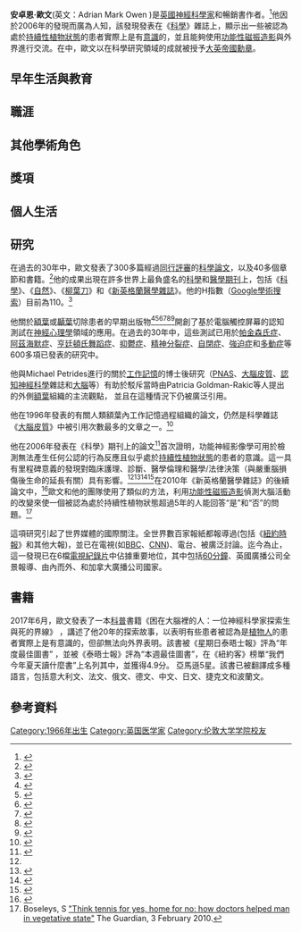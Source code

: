 {{Refimprove|time=2020-09-22T17:46:14+00:00}}
{{Infobox scientist
| name          = Adrian M. Owen
| image         = Owen_Lecturing.jpg
| image_size  = 200px
| citizenship = 
| honorific_suffix = {{postnominals|country=GBR|OBE}}
| nationality = [[英國|英國]]
| education = 格雷夫森德文法學校
| caption       = 歐文攝於2016年的演講
| birth_name    = Adrian Mark Owen
| birth_date    = {{birth date|df=yes|1966|05|17}}
| birth_place   = [[英國|英國]][[格雷夫森德|格雷夫森德]]
| website = {{URL|https://owenlab.uwo.ca}}
| workplaces = {{plainlist|
* [[劍橋大學|劍橋大學]]
* {{tsl|en|MRC Cognition and Brain Sciences Unit|MRC認知與腦科學組}}
* [[西安大略大學|西安大略大學]]}}
| alma_mater = {{Plainlist|
* [[倫敦大學學院|倫敦大學學院]] (BSc)
* {{tsl|en|Institute of Psychiatry, Psychology and Neuroscience|精神病學、心理學和神經科學研究所}}(PhD)}}

}}

'''安卓恩·歐文'''(英文：Adrian Mark Owen {{Post-nominals|country=GBR|OBE}})是[[英國|英國]][[神經科學家|神經科學家]]和暢銷書作者。<ref name="ISBN13: 9781501135200">{{cite book |last1=Owen |first1=Adrian |authorlink=Adrian Owen |url=https://www.simonandschuster.ca/books/Into-the-Gray-Zone/Adrian-Owen/9781501135200 |title=Into The Gray Zone: A Neuroscientist Explores the Border Between Life and Death |location=New York |publisher=Scribner |date=20 June 2017 |access-date=2020-09-22 |archive-date=2019-08-28 |archive-url=https://web.archive.org/web/20190828174208/https://www.simonandschuster.ca/books/Into-the-Gray-Zone/Adrian-Owen/9781501135200 |dead-url=no }}</ref>他因於2006年的發現而廣為人知，該發現發表在《[[科學_(期刊)|科學]]》雜誌上，顯示出一些被認為處於[[持續性植物狀態|持續性植物狀態]]的患者實際上是有[[意識|意識]]的，並且能夠使用[[功能性磁振造影|功能性磁振造影]]與外界進行交流。在{{tsl|en|2019 New Year Honours|2019年新年榮譽榜}}中，歐文以在科學研究領域的成就被授予[[大英帝國勳章|大英帝國勳章]]。

==早年生活與教育==

==職涯==

==其他學術角色==

==獎項==

==個人生活==

==研究==
在過去的30年中，歐文發表了300多篇經過[[同行評審|同行評審]]的[[科學論文|科學論文]]，以及40多個章節和書籍。<ref>{{Cite web|url = http://www.owenlab.uwo.ca/publications/index.html|title = Publications - Owen Lab|website = Western University|access-date = 13 April 2016|archive-date = 2018-09-24|archive-url = https://web.archive.org/web/20180924235725/http://www.owenlab.uwo.ca/publications/index.html|dead-url = no}}</ref>他的成果出現在許多世界上最負盛名的[[科學期刊|科學]]和[[醫學期刊|醫學期刊]]上，包括《[[科學_(期刊)|科學]]》、《[[自然_(期刊)|自然]]》、《[[柳葉刀|柳葉刀]]》和《[[新英格蘭醫學雜誌|新英格蘭醫學雜誌]]》。他的H指數（[[Google學術搜索|Google學術搜索]]）目前為110。<ref>{{cite web|url=https://scholar.google.ca/citations?user=wPFn1OsAAAAJ&hl=en|title=Google Scholar - Adrian Owen|last=|first=|date=29 April 2020|website=|url-status=no|archive-url=https://web.archive.org/web/20180824002244/https://scholar.google.ca/citations?user=wPFn1OsAAAAJ&hl=en|archive-date=2018-08-24|access-date=}}</ref>

他關於[[額葉|額葉]]或[[顳葉|顳葉]]切除患者的早期出版物<ref name="autogenerated632">{{cite journal |last1=Owen |first1=Adrian M |last2=Coleman |first2=Martin R |title=Functional MRI in disorders of consciousness: advantages and limitations |journal=Current Opinion in Neurology |volume=20 |issue=6 |pages=632–7 |year=2007 |pmid=17992081 |doi=10.1097/WCO.0b013e3282f15669}}</ref><ref>{{cite journal |last1=Owen |first1=A |last2=Downes |first2=JJ |last3=Sahakian |first3=BJ |last4=Polkey |first4=CE |last5=Robbins |first5=TW |title=Planning and spatial working memory following frontal lobe lesions in man |url=https://archive.org/details/sim_neuropsychologia_1990_28_10/page/1021 |journal=Neuropsychologia |volume=28 |issue=10 |pages=1021–34 |year=1990 |pmid=2267054 |doi=10.1016/0028-3932(90)90137-D}}</ref><ref>{{cite journal |last1=Owen |first1=A |last2=Roberts |first2=AC |last3=Polkey |first3=CE |last4=Sahakian |first4=BJ |last5=Robbins |first5=TW |title=Extra-dimensional versus intra-dimensional set shifting performance following frontal lobe excisions, temporal lobe excisions or amygdalo-hippocampectomy in man |url=https://archive.org/details/sim_neuropsychologia_1991_29_10/page/993 |journal=Neuropsychologia |volume=29 |issue=10 |pages=993–1006 |year=1991 |pmid=1762678 |doi=10.1016/0028-3932(91)90063-E}}</ref><ref>{{cite journal |last1=Owen |first1=A. M. |last2=James |first2=M. |last3=Leigh |first3=P. N. |last4=Summers |first4=B. A. |last5=Marsden |first5=C. D. |last6=Quinn |first6=N. P. |last7=Lange |first7=K. W. |last8=Robbins |first8=T. W. |title=Fronto-Striatal Cognitive Deficits at Different Stages of Parkinson's Disease |journal=Brain |volume=115 |issue=6 |pages=1727–51 |year=1992 |pmid=1486458 |doi=10.1093/brain/115.6.1727 |url=https://epub.uni-regensburg.de/25426/1/langekw8.pdf |access-date=2020-11-25 |archive-date=2017-08-14 |archive-url=https://web.archive.org/web/20170814083042/https://epub.uni-regensburg.de/25426/1/langekw8.pdf |dead-url=no }}</ref><ref>{{cite journal |last1=Owen |first1=A |last2=Sahakian |first2=BJ |last3=Semple |first3=J |last4=Polkey |first4=CE |last5=Robbins |first5=TW |title=Visuo-spatial short-term recognition memory and learning after temporal lobe excisions, frontal lobe excisions or amygdalo-hippocampectomy in man |url=https://archive.org/details/sim_neuropsychologia_1995-01_33_1/page/n4 |journal=Neuropsychologia |volume=33 |issue=1 |pages=1–24 |year=1995 |pmid=7731533 |doi=10.1016/0028-3932(94)00098-A}}</ref><ref>{{cite journal |last1=Owen |first1=Adrian M. |last2=Morris |first2=Robin G. |last3=Sahakian |first3=Barbara J. |last4=Polkey |first4=Charles E. |last5=Robbins |first5=Trevor W. |title=Double dissociations of memory and executive functions in working memory tasks following frontal lobe excisions, temporal lobe excisions or amygdalo-hippocampectomy in man |journal=Brain |volume=119 |issue=5 |pages=1597–615 |year=1996 |pmid=8931583 |doi=10.1093/brain/119.5.1597|doi-access=free }}</ref>開創了基於電腦觸控屏幕的認知測試在[[神經心理學|神經心理學]]領域的應用。在過去的30年中，這些測試已用於[[帕金森氏症|帕金森氏症]]、[[阿茲海默症|阿茲海默症]]、[[亨廷頓氏舞蹈症|亨廷頓氏舞蹈症]]、[[抑鬱症|抑鬱症]]、[[精神分裂症|精神分裂症]]、[[自閉症|自閉症]]、[[強迫症|強迫症]]和[[多動症|多動症]]等600多項已發表的研究中。

他與Michael Petrides進行的關於[[工作記憶|工作記憶]]的博士後研究（[[PNAS|PNAS]]、[[大腦皮質|大腦皮質]]、[[認知神經科學|認知神經科學]]雜誌和[[大腦|大腦]]等）有助於駁斥當時由Patricia Goldman-Rakic等人提出的外側[[額葉|額葉]]組織的主流觀點， 並且在這種情況下仍被廣泛引用。

他在1996年發表的有關人類額葉內工作記憶過程組織的論文，仍然是科學雜誌《[[大腦皮質_(期刊)|大腦皮質]]》中被引用次數最多的文章之一。<ref>{{cite journal |last1=Owen |first1=Adrian M. |last2=Evans |first2=Alan C. |last3=Petrides |first3=Michael |title=Evidence for a Two-Stage Model of Spatial Working Memory Processing within the Lateral Frontal Cortex: A Positron Emission Tomography Study |journal=Cerebral Cortex |volume=6 |issue=1 |pages=31–8 |year=1996 |pmid=8670636 |doi=10.1093/cercor/6.1.31|doi-access=free }}</ref>

他在2006年發表在《科學》期刊上的論文<ref>{{cite journal |last1=Owen |first1=Adrian M. |last2=Coleman |first2=Martin R. |title=Detecting Awareness in the Vegetative State |journal=Annals of the New York Academy of Sciences |volume=1129 |issue=1 |pages=130–8 |year=2008 |pmid=18591475 |doi=10.1196/annals.1417.018 |bibcode=2008NYASA1129..130O |url=https://orbi.uliege.be/bitstream/2268/130307/1/VS_science2006.pdf |access-date=2020-11-25 |archive-date=2022-06-05 |archive-url=https://web.archive.org/web/20220605173742/https://orbi.uliege.be//bitstream/2268/130307/1/VS_science2006.pdf }}</ref>首次證明，功能神經影像學可用於檢測無法產生任何公認的行為反應且似乎處於[[持續性植物狀態|持續性植物狀態]]的患者的意識。這一具有里程碑意義的發現對臨床護理、診斷、醫學倫理和醫學/法律決策（與嚴重腦損傷後生命的延長有關）具有影響。<ref name="autogenerated632"/><ref>{{cite journal |last1=Fins |first1=JJ |last2=Schiff |first2=ND |title=Shades of Gray: New Insights into the Vegetative State. |journal=[[Hastings_Center_Report|Hastings Center Report]] |volume=36 |issue=6 |pages=8|year=2006 |doi=10.1353/hcr.2006.0094|pmid=17278863 }}</ref><ref>{{cite journal |last1=Owen |first1=Adrian M. |last2=Coleman |first2=Martin R. |title=Functional neuroimaging of the vegetative state |journal=Nature Reviews Neuroscience |volume=9 |issue=3 |pages=235–43 |year=2008 |pmid=18285801 |doi=10.1038/nrn2330}}</ref><ref>{{cite journal |last1=Owen |first1=AM |last2=Coleman |first2=MR |title=Using neuroimaging to detect awareness in disorders of consciousness |journal=Functional Neurology |volume=23 |issue=4 |pages=189–94 |year=2008 |pmid=19331781 |url=http://www.functionalneurology.it/index.php?PAGE=article&ID=3329 |access-date=2020-11-25 |archive-date=2012-03-17 |archive-url=https://web.archive.org/web/20120317044741/http://www.functionalneurology.it/index.php?PAGE=article&ID=3329 |dead-url=no }}</ref>在2010年《新英格蘭醫學雜誌》的後續論文中，<ref>{{cite journal |last1=Monti |first1=Martin M. |last2=Vanhaudenhuyse |first2=Audrey |last3=Coleman |first3=Martin R. |last4=Boly |first4=Melanie |last5=Pickard |first5=John D. |last6=Tshibanda |first6=Luaba |last7=Owen |first7=Adrian M. |last8=Laureys |first8=Steven |s2cid=13358991 |title=Willful Modulation of Brain Activity in Disorders of Consciousness |journal=New England Journal of Medicine |volume=362 |issue=7 |pages=579–89 |year=2010 |pmid=20130250 |doi=10.1056/NEJMoa0905370}}</ref>歐文和他的團隊使用了類似的方法，利用[[功能性磁振造影|功能性磁振造影]]偵測大腦活動的改變來使一個被認為處於持續性植物狀態超過5年的人能回答“是”和“否”的問題。<ref>Boseleys, S [https://www.theguardian.com/science/2010/feb/03/vegetative-state-patient-communication "Think tennis for yes, home for no: how doctors helped man in vegetative state"] {{Wayback|url=https://www.theguardian.com/science/2010/feb/03/vegetative-state-patient-communication |date=20210310000955 }} The Guardian, 3 February 2010.</ref>

這項研究引起了世界媒體的國際關注。全世界數百家報紙都報導過(包括《[[紐約時報|紐約時報]]》和其他大報)，並已在電視(如[[BBC|BBC]]、[[CNN|CNN]])、電台、被廣泛討論。迄今為止，這一發現已在6檔[[電視紀錄片|電視紀錄片]]中佔據重要地位，其中包括[[60分鐘|60分鐘]]、英國廣播公司全景報導、由內而外、和加拿大廣播公司國家。

==書籍==
2017年6月，歐文發表了一本[[科普|科普]]書籍《困在大腦裡的人：一位神經科學家探索生與死的界線》 ，講述了他20年的探索故事，以表明有些患者被認為是[[植物人|植物人]]的患者實際上是有意識的，但卻無法向外界表明。該書被《星期日泰晤士報》評為“年度最佳圖書” ，並被《泰晤士報》評為“本週最佳圖書”，在《紐約客》榜單“我們今年夏天讀什麼書”上名列其中，並獲得4.9分。 亞馬遜5星。該書已被翻譯成多種語言，包括意大利文、法文、俄文、德文、中文、日文、捷克文和波蘭文。

==參考資料==
{{Reflist}}

{{DEFAULTSORT: Owen, Adrian}}
[[Category:1966年出生|Category:1966年出生]]
[[Category:英国医学家|Category:英国医学家]]
[[Category:伦敦大学学院校友|Category:伦敦大学学院校友]]